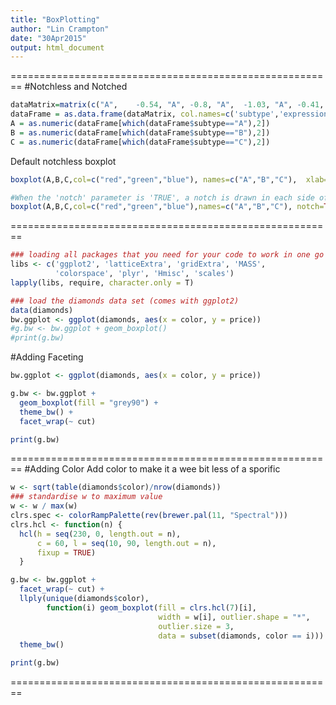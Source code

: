 ```yaml
---
title: "BoxPlotting"
author: "Lin Crampton"
date: "30Apr2015" 
output: html_document
---
```

========================================================
#Notchless and Notched
```r
dataMatrix=matrix(c("A",	-0.54, "A",	-0.8, "A",	-1.03, "A",	-0.41, "A",	-1.31, "A",	-0.66, "A",	-0.43, "A",	1.01, "A",	-1.15, "A",	0.14, "A",	1.42, "A",	-0.3, "A",	-0.16, "A",	0.15, "A",	-0.62, "A",	-0.42, "A",	-0.4, "A",	-0.35, "A",	-0.42, "A",	0.32, "A",	-0.57, "A",	-0.07, "A",	-0.06, "A",	-0.24, "A",	0.02, "A",	-0.39, "A",	-0.74, "A",	-0.92, "A",	-0.09, "A",	-0.03, "A",	0.18, "A",	0.25, "A",	0.48, "A",	-0.39, "A",	-0.24, "A",	-0.3, "A",	0.25, "A",	-0.42, "A",	0.54, "A",	0.03, "A",	-0.66, "A",	0.3, "A",	-0.38, "A",	-0.03, "A",	-0.62, "A",	0.14, "A",	-1.68, "A",	-0.77, "A",	-0.8, "A",	-0.09, "A",	-0.8, "A",	-0.41, "A",	-0.88, "A",	-0.27, "A",	-0.55, "A",	-0.07, "A",	-1.6, "A",	-0.11, "A",	-0.79, "A",	-0.33, "A",	-1.26, "A",	1.31, "A",	-0.33, "A",	-0.43, "A",	-0.92, "A",	-0.11, "A",	-0.29, "A",	-1.02, "A",	0.41, "A",	-0.81, "A",	0.61, "A",	-0.63, "A",	-0.49, "A",	0.18, "A",	0.17, "A",	0.24, "A",	0.13, "A",	-0.12, "A",	-0.24, "A",	-0.26, "A",	1.48, "A",	0.04, "A",	0.81, "A",	-0.56, "A",	-1.12, "A",	-0.19, "A",	0.27, "A",	-1.28, "A",	-0.38, "A",	-0.83, "A",	0.25, "A",	-0.14, "A",	0.45, "A",	0.29, "A",	0.18, "A",	0.74, "A",	0.44, "A",	-0.28, "A",	-0.31, "A",	0.08, "A",	-0.18, "A",	-0.29, "A",	-0.62, "A",	-0.08, "A",	-0.87, "A",	0.19, "A",	0.54, "A",	0.34, "A",	0.54, "A",	-0.35, "A",	0.02, "A",	-0.39, "A",	0.38, "A",	1.25, "A",	-0.51, "A",	-0.39, "A",	0.05, "A",	-0.36, "A",	-0.19, "A",	-1.49, "A",	-0.1, "A",	0.08, "A",	-1.16, "A",	-0.77, "A",	1.58, "A",	-0.92, "A",	0.59, "A",	-0.35, "A",	0.26, "A",	-0.78, "A",	1.2, "A",	0.06, "A",	-0.68, "A",	-0.19, "A",	-0.44, "A",	0.56, "A",	0.93, "A",	-0.35, "A",	0.11, "A",	-0.22, "A",	-0.12, "A",	-0.22, "A",	0.29, "B",	-0.67, "B",	-0.77, "B",	-0.03, "B",	-0.12, "B",	-0.57, "B",	-0.76, "B",	0.19, "B",	-1.8, "B",	0.35, "B",	-0.81, "B",	1.8, "B",	-0.99, "B",	-2.22, "B",	-1.06, "B",	-0.69, "B",	0.06, "B",	-0.2, "B",	-1.68, "B",	-0.64, "B",	-0.44, "B",	0.29, "B",	-0.13, "B",	-1.98, "B",	-0.84, "B",	0.44, "B",	0, "B",	-1.32, "B",	-0.54, "B",	-0.05, "B",	-0.54, "B",	0.23, "B",	0.38, "B",	0.35, "B",	-0.61, "B",	0.3, "B",	-0.33, "B",	0.79, "B",	-1.39, "B",	-0.06, "B",	-0.88, "B",	0.44, "B",	0.32, "B",	-0.45, "B",	0.21, "B",	0.2, "B",	-2.03, "B",	0.59, "B",	-0.78, "B",	-0.92, "B",	-0.96, "B",	-0.1, "B",	-0.07, "B",	0.39, "B",	-0.39, "B",	-1.11, "B",	-0.98, "B",	-0.11, "B",	-1.78, "B",	-0.73, "B",	-1.01, "B",	-0.5, "B",	-0.16, "B",	-0.59, "B",	-1.46, "B",	1.13, "B",	1.01, "B",	1, "B",	0.21, "B",	-0.21, "B",	-1.05, "B",	-1.34, "B",	-0.72, "B",	-0.47, "B",	0.1, "B",	0.15, "C",	1.67, "C",	0.81, "C",	-1.81, "C",	-1.18, "C",	0.49, "C",	-1.74, "C",	-1.57, "C",	0.46, "C",	1.31, "C",	0.16, "C",	-0.39, "C",	-0.4, "C",	0.44, "C",	1.18, "C",	-2.08, "C",	-1.62, "C",	-0.3, "C",	-1.53, "C",	0.03, "C",	-0.42, "C",	-1.91, "C",	-1.86, "C",	-1.99, "C",	-0.25, "C",	-1.14, "C",	-2.11, "C",	-0.93, "C",	0.42, "C",	-1.13, "C",	0.13, "C",	-0.92, "C",	-0.34, "C",	0.38, "C",	-2.01, "C",	1.42, "C",	0.1, "C",	-0.44, "C",	-2.17, "C",	0.13, "C",	-1.75, "C",	0.52, "C",	-1.18, "C",	0.85, "C",	1.11, "C",	0.64, "C",	0.97, "C",	-0.72, "C",	-0.04, "C",	0.38, "C",	-1.87, "C",	-0.89, "C",	-2.09, "C",	-1.54, "C",	-0.17, "C",	0.09, "C",	-0.25, "C",	0.51, "C",	0.33, "C",	-1.29, "C",	-0.51, "C",	-1.62, "C",	-0.5, "C",	-0.52), ncol=2,byrow=T, dimnames=list(c(),c("subtype", "expression")))
dataFrame = as.data.frame(dataMatrix, col.names=c('subtype','expression'), stringsAsFactors=F)
A = as.numeric(dataFrame[which(dataFrame$subtype=="A"),2])
B = as.numeric(dataFrame[which(dataFrame$subtype=="B"),2])
C = as.numeric(dataFrame[which(dataFrame$subtype=="C"),2])
```
Default notchless boxplot
```r
boxplot(A,B,C,col=c("red","green","blue"), names=c("A","B","C"),  xlab="Subtype",ylab="Expression")

#When the 'notch' parameter is 'TRUE', a notch is drawn in each side of the boxes. When notches of two plots do not overlap, tis strong evidence that the two medians differ.
boxplot(A,B,C,col=c("red","green","blue"),names=c("A","B","C"), notch=TRUE, xlab="Subtype",ylab="Expression")
```
========================================================

```r
### loading all packages that you need for your code to work in one go
libs <- c('ggplot2', 'latticeExtra', 'gridExtra', 'MASS', 
          'colorspace', 'plyr', 'Hmisc', 'scales')
lapply(libs, require, character.only = T)

### load the diamonds data set (comes with ggplot2)
data(diamonds)
bw.ggplot <- ggplot(diamonds, aes(x = color, y = price))
#g.bw <- bw.ggplot + geom_boxplot()
#print(g.bw)
```
#Adding Faceting
```r
bw.ggplot <- ggplot(diamonds, aes(x = color, y = price))

g.bw <- bw.ggplot + 
  geom_boxplot(fill = "grey90") +
  theme_bw() +
  facet_wrap(~ cut)

print(g.bw)
```
========================================================
#Adding Color
Add color to make it a wee bit less of a sporific
```r
w <- sqrt(table(diamonds$color)/nrow(diamonds))
### standardise w to maximum value
w <- w / max(w)
clrs.spec <- colorRampPalette(rev(brewer.pal(11, "Spectral")))
clrs.hcl <- function(n) {
  hcl(h = seq(230, 0, length.out = n), 
      c = 60, l = seq(10, 90, length.out = n), 
      fixup = TRUE)
  }

g.bw <- bw.ggplot + 
  facet_wrap(~ cut) +
  llply(unique(diamonds$color), 
        function(i) geom_boxplot(fill = clrs.hcl(7)[i],
                                 width = w[i], outlier.shape = "*",
                                 outlier.size = 3,
                                 data = subset(diamonds, color == i))) +
  theme_bw()

print(g.bw)
```
========================================================
